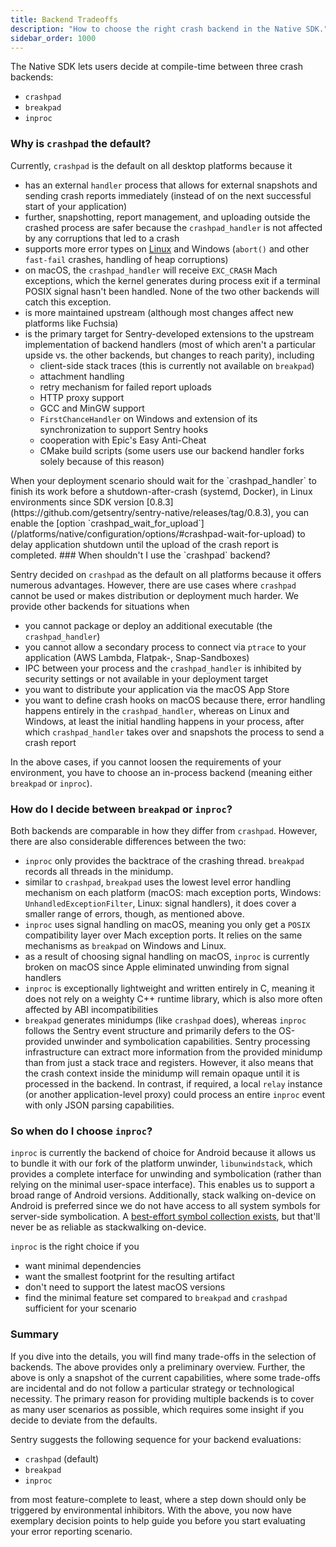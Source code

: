 ```yaml
---
title: Backend Tradeoffs
description: "How to choose the right crash backend in the Native SDK."
sidebar_order: 1000
---
```

The Native SDK lets users decide at compile-time between three crash backends:

* `crashpad`
* `breakpad`
* `inproc`

### Why is `crashpad` the default?

Currently, `crashpad` is the default on all desktop platforms because it

* has an external `handler` process that allows for external snapshots and sending crash reports immediately (instead of on the next successful start of your application)
* further, snapshotting, report management, and uploading outside the crashed process are safer because the `crashpad_handler` is not affected by any corruptions that led to a crash
* supports more error types on [Linux](/platforms/native/advanced-usage/signal-handling/#signals-of-interest) and Windows (`abort()` and other `fast-fail` crashes, handling of heap corruptions)
* on macOS, the `crashpad_handler` will receive `EXC_CRASH` Mach exceptions, which the kernel generates during process exit if a terminal POSIX signal hasn't been handled. None of the two other backends will catch this exception.
* is more maintained upstream (although most changes affect new platforms like Fuchsia)
* is the primary target for Sentry-developed extensions to the upstream implementation of backend handlers (most of which aren't a particular upside vs. the other backends, but changes to reach parity), including
  * client-side stack traces (this is currently not available on `breakpad`)
  * attachment handling
  * retry mechanism for failed report uploads
  * HTTP proxy support
  * GCC and MinGW support
  * `FirstChanceHandler` on Windows and extension of its synchronization to support Sentry hooks
  * cooperation with Epic's Easy Anti-Cheat
  * CMake build scripts (some users use our backend handler forks solely because of this reason)

<Alert>
When your deployment scenario should wait for the `crashpad_handler` to finish its work before a shutdown-after-crash (systemd, Docker), in Linux environments since SDK version [0.8.3](https://github.com/getsentry/sentry-native/releases/tag/0.8.3), you can enable the [option `crashpad_wait_for_upload`](/platforms/native/configuration/options/#crashpad-wait-for-upload) to delay application shutdown until the upload of the crash report is completed.
</Alert>
### When shouldn't I use the `crashpad` backend?

Sentry decided on `crashpad` as the default on all platforms because it offers numerous advantages. However, there are use cases where `crashpad` cannot be used or makes distribution or deployment much harder. We provide other backends for situations when

* you cannot package or deploy an additional executable (the `crashpad_handler`)
* you cannot allow a secondary process to connect via `ptrace` to your application (AWS Lambda, Flatpak-, Snap-Sandboxes)
* IPC between your process and the `crashpad_handler` is inhibited by security settings or not available in your deployment target
* you want to distribute your application via the macOS App Store
* you want to define crash hooks on macOS because there, error handling happens entirely in the `crashpad_handler`, whereas on Linux and Windows, at least the initial handling happens in your process, after which `crashpad_handler` takes over and snapshots the process to send a crash report

In the above cases, if you cannot loosen the requirements of your environment, you have to choose an in-process backend (meaning either `breakpad` or `inproc`).

### How do I decide between `breakpad` or `inproc`?

Both backends are comparable in how they differ from `crashpad`. However, there are also considerable differences between the two:

* `inproc` only provides the backtrace of the crashing thread. `breakpad` records all threads in the minidump.
* similar to `crashpad`, `breakpad` uses the lowest level error handling mechanism on each platform (macOS: mach exception ports, Windows: `UnhandledExceptionFilter`, Linux: signal handlers), it does cover a smaller range of errors, though, as mentioned above.
* `inproc` uses signal handling on macOS, meaning you only get a `POSIX` compatibility layer over Mach exception ports. It relies on the same mechanisms as `breakpad` on Windows and Linux.
* as a result of choosing signal handling on macOS, `inproc` is currently broken on macOS since Apple eliminated unwinding from signal handlers
* `inproc` is exceptionally lightweight and written entirely in C, meaning it does not rely on a weighty C++ runtime library, which is also more often affected by ABI incompatibilities
* `breakpad` generates minidumps (like `crashpad` does), whereas `inproc` follows the Sentry event structure and primarily defers to the OS-provided unwinder and symbolication capabilities. Sentry processing infrastructure can extract more information from the provided minidump than from just a stack trace and registers. However, it also means that the crash context inside the minidump will remain opaque until it is processed in the backend. In contrast, if required, a local `relay` instance (or another application-level proxy) could process an entire `inproc` event with only JSON parsing capabilities.

### So when do I choose `inproc`?

`inproc` is currently the backend of choice for Android because it allows us to bundle it with our fork of the platform unwinder, `libunwindstack`, which provides a complete interface for unwinding and symbolication (rather than relying on the minimal user-space interface). This enables us to support a broad range of Android versions. Additionally, stack walking on-device on Android is preferred since we do not have access to all system symbols for server-side symbolication. A [best-effort symbol collection exists](https://github.com/getsentry/symbol-collector), but that'll never be as reliable as stackwalking on-device.

`inproc` is the right choice if you

* want minimal dependencies
* want the smallest footprint for the resulting artifact
* don't need to support the latest macOS versions
* find the minimal feature set compared to `breakpad` and `crashpad` sufficient for your scenario

### Summary

If you dive into the details, you will find many trade-offs in the selection of backends. The above provides only a preliminary overview. Further, the above is only a snapshot of the current capabilities, where some trade-offs are incidental and do not follow a particular strategy or technological necessity. The primary reason for providing multiple backends is to cover as many user scenarios as possible, which requires some insight if you decide to deviate from the defaults.

Sentry suggests the following sequence for your backend evaluations:

* `crashpad` (default)
* `breakpad`
* `inproc`

from most feature-complete to least, where a step down should only be triggered by environmental inhibitors. With the above, you now have exemplary decision points to help guide you before you start evaluating your error reporting scenario.
